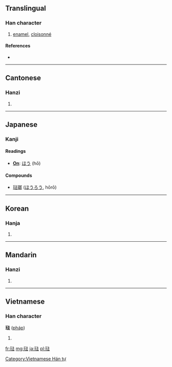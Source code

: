{{also|珐}}
==Translingual==

===Han character===
{{Han char|rn=96|rad=玉|as=08|sn=12|four=1413<sub>1</sub>|canj=一土水土戈 (MGEGI)}}

# [[enamel]], [[cloisonné]]

====References====
* {{Han ref|kx=0736.081|dkj=21088|hdz=21123.090|uh=743A|ud=29754|bh=B557|bd=46423}}

----

==Cantonese==

===Hanzi===
{{yue-hanzi|jyut=|y=faat3|sim=珐}}

# {{defn|lang=yue|sort=玉08}}

----

==Japanese==

===Kanji===
{{infl|ja|kanji|sc=Jpan|cat=kanji}}{{attention|ja|needs inflection template}}

====Readings====
* '''[[On]]''': [[ほう]] (hō)

====Compounds====
* [[琺瑯]] ([[ほうろう]], hōrō)

----

==Korean==

===Hanja===
{{ko-hanja|hangeul=법|eumhun=|rv=beop|mr=pŏp|y=pep}}

# {{defn|lang=ko|sort=玉08}}

----

==Mandarin==

===Hanzi===
{{cmn-hanzi|sim=珐|pin=[[fà]] ([[fa4]])|wg=fa<sup>4</sup>}}

# {{defn|lang=cmn|sort=玉08}}

----

==Vietnamese==

===Han character===
'''琺''' ([[pháp]])

# {{defn|lang=vi}}

[[Category:Vietnamese Hán tự]]

[[fr:琺]]
[[mg:琺]]
[[ja:琺]]
[[pl:琺]]